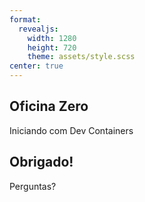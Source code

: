 ```yaml
---
format: 
  revealjs:
    width: 1280
    height: 720
    theme: assets/style.scss
center: true
---
```


## Oficina Zero {.title-slide}

Iniciando com Dev Containers

## Obrigado! {.thanks-slide}

Perguntas?